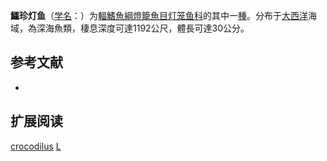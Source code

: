 {{Speciesbox
| name = 鱷珍灯鱼
| status = NE
| status_system = IUCN3.1
| image = 
| genus = Lampanyctus
| species = crocodilus
| authority = [[Risso|Risso]], 1810
| synonyms = *''Gasteropelecus crocodilus''<br /><small>Risso, 1810</small>
*''Lampanictus crocodilus''<br /><small>Risso, 1810</small>
*''Lampanyctus peculiaris''<br /><small>Borodin, 1929</small>
*''Macrostoma crocodilus''<br /><small>Risso, 1810</small>
*''Myctophum crocodilum''<br /><small>Risso, 1810</small>
*''Myctophum crocodilum''<br /><small>Cocco, 1838</small>
*''Nyctophus bonaparte''<br /><small>Cocco, 1838</small>
}}

'''鱷珍灯鱼'''（[[学名|学名]]：{{lang|la|''Lampanyctus crocodilus''}}）为[[輻鰭魚綱|輻鰭魚綱]][[燈籠魚目|燈籠魚目]][[灯笼鱼科|灯笼鱼科]]的其中一[[種|種]]。分布于[[大西洋|大西洋]]海域，為深海魚類，棲息深度可達1192公尺，體長可達30公分。

== 参考文献 ==
{{refbegin}}
*{{FishBase_species|genus=Lampanyctus|species=crocodilus|year=2012|month=2}}
{{refend}}

== 扩展阅读 ==
{{refbegin}}
{{wikispecies-inline|Lampanyctus crocodilus|鱷珍灯鱼}}
{{refend}}
{{Taxonbar|from=Q576807}}

[[Category:珍灯鱼属|crocodilus]]
[[Category:1810年描述的鱼类|L]]


{{灯笼鱼目小作品}}